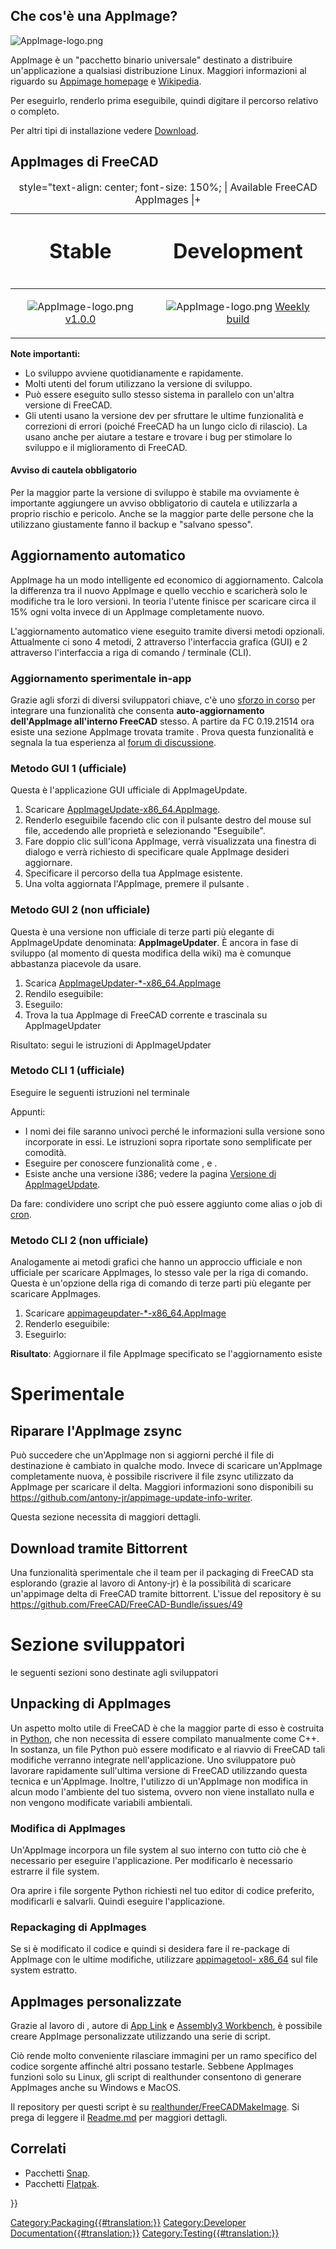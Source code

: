 <languages/>

{{TOCright}}

<span id="What_is_an_AppImage?"></span>
== Che cos'è una AppImage? ==

[[Image:AppImage-logo.png|link=https://appimage.org]] {{Emphasis|Impacchetta una volta ed esegui ovunque. Raggiungi gli utenti su tutte le principali distribuzioni desktop Linux.}}

AppImage è un "pacchetto binario universale" destinato a distribuire un'applicazione a qualsiasi distribuzione Linux. Maggiori informazioni al riguardo su [https://appimage.org Appimage homepage] e [https://en.wikipedia.org/wiki/AppImage Wikipedia].

Per eseguirlo, renderlo prima eseguibile, quindi digitare il percorso relativo o completo.

{{Code|code=
chmod +x FreeCAD_xxx-x86_64.AppImage
./FreeCAD_xxx-x86_64.AppImage
}}

Per altri tipi di installazione vedere [[Download/it|Download]].

<span id="FreeCAD_AppImages"></span>
==AppImages di FreeCAD==

{| class="wikitable" style="margin-left: auto; margin-right: auto; border: none;"
|+ style="text-align: center; font-size: 150%; | Available FreeCAD AppImages
|+
! style="text-align: center; font-size: 200%;" | Stable
! style="text-align: center; font-size: 200%;" | Development
|-
| style="text-align: center;" | [[Image:AppImage-logo.png|link=https://github.com/FreeCAD/FreeCAD-Bundle/releases/tag/1.0.0]] [https://github.com/FreeCAD/FreeCAD-Bundle/releases/tag/1.0.0 v1.0.0]
| style="text-align: center;" | [[Image:AppImage-logo.png|link=https://github.com/FreeCAD/FreeCAD-Bundle/releases/tag/weekly-builds]] [https://github.com/FreeCAD/FreeCAD-Bundle/releases/tag/weekly-builds Weekly build]
|}

'''Note importanti:'''
* Lo sviluppo avviene quotidianamente e rapidamente.
* Molti utenti del forum utilizzano la versione di sviluppo. 
* Può essere eseguito sullo stesso sistema in parallelo con un'altra versione di FreeCAD. 
* Gli utenti usano la versione dev per sfruttare le ultime funzionalità e correzioni di errori (poiché FreeCAD ha un lungo ciclo di rilascio). La usano anche per aiutare a testare e trovare i bug per stimolare lo sviluppo e il miglioramento di FreeCAD. 

<span id="Obligatory_Word_of_Caution"></span>
==== Avviso di cautela obbligatorio ====

Per la maggior parte la versione di sviluppo è stabile ma ovviamente è importante aggiungere un avviso obbligatorio di cautela e utilizzarla a proprio rischio e pericolo. Anche se la maggior parte delle persone che la utilizzano giustamente fanno il backup e "salvano spesso".

<span id="Automatic_updating"></span>
== Aggiornamento automatico ==

AppImage ha un modo intelligente ed economico di aggiornamento. Calcola la differenza tra il nuovo AppImage e quello vecchio e scaricherà solo le modifiche tra le loro versioni. In teoria l'utente finisce per scaricare circa il 15% ogni volta invece di un AppImage completamente nuovo.

L'aggiornamento automatico viene eseguito tramite diversi metodi opzionali. Attualmente ci sono 4 metodi, 2 attraverso l'interfaccia grafica (GUI) e 2 attraverso l'interfaccia a riga di comando / terminale (CLI).

<span id="Experimental_in-app_updating"></span>
=== Aggiornamento sperimentale in-app ===

Grazie agli sforzi di diversi sviluppatori chiave, c'è uno [https://forum.freecadweb.org/viewtopic.php?f=8&t=44324 sforzo in corso] per integrare una funzionalità che consenta '''auto-aggiornamento dell'AppImage all'interno FreeCAD''' stesso. A partire da FC 0.19.21514 ora esiste una sezione AppImage trovata tramite {{MenuCommand|Modifica → Preferenze → AppImage}}. Prova questa funzionalità e segnala la tua esperienza al [https://forum.freecadweb.org/viewtopic.php?f=8&t=44324 forum di discussione].

<span id="GUI_method_1_(official)"></span>
=== Metodo GUI 1 (ufficiale) ===

Questa è l'applicazione GUI ufficiale di AppImageUpdate.
# Scaricare [https://github.com/AppImage/AppImageUpdate/releases/download/continuous/AppImageUpdate-x86_64.AppImage AppImageUpdate-x86_64.AppImage].
# Renderlo eseguibile facendo clic con il pulsante destro del mouse sul file, accedendo alle proprietà e selezionando "Eseguibile".
# Fare doppio clic sull'icona AppImage, verrà visualizzata una finestra di dialogo e verrà richiesto di specificare quale AppImage desideri aggiornare.
# Specificare il percorso della tua AppImage esistente.
# Una volta aggiornata l'AppImage, premere il pulsante {{Button|Eseguire l'AppImage aggiornata}}.

<span id="GUI_method_2_(unofficial)"></span>
=== Metodo GUI 2 (non ufficiale) ===

Questa è una versione non ufficiale di terze parti più elegante di AppImageUpdate denominata: '''AppImageUpdater'''. È ancora in fase di sviluppo (al momento di questa modifica della wiki) ma è comunque abbastanza piacevole da usare.
# Scarica [https://github.com/antony-jr/AppImageUpdater/releases/tag/continuous AppImageUpdater-*-x86_64.AppImage]
# Rendilo eseguibile: {{Code|code=chmod +x AppImageUpdater*-x86_64.AppImage}}
# Eseguilo: {{Code|code=source AppImageUpdater*-x86_64.AppImage}}
# Trova la tua AppImage di FreeCAD corrente e trascinala su AppImageUpdater
Risultato: segui le istruzioni di AppImageUpdater

<span id="CLI_method_1_(official)"></span>
=== Metodo CLI 1 (ufficiale) ===

Eseguire le seguenti istruzioni nel terminale

{{Code|code=
wget https://github.com/AppImage/AppImageUpdate/releases/download/continuous/appimageupdatetool-x86_64.AppImage
chmod +x ./appimageupdatetool-x86_64.AppImage
./appimageupdatetool.AppImage path/to/old/FreeCAD.AppImage
chmod +x path/to/updated/FreeCAD.AppImage
./path/to/updated/FreeCAD.AppImage
}}

Appunti:
* I nomi dei file saranno univoci perché le informazioni sulla versione sono incorporate in essi. Le istruzioni sopra riportate sono semplificate per comodità.
* Eseguire {{incode|./appimageupdatetool-x86_64.AppImage --help}} per conoscere funzionalità come {{incode|--remove-old}}, {{incode|--overwrite}} e {{incode|- -autoaggiornamento}}.
* Esiste anche una versione i386; vedere la pagina [https://github.com/AppImage/AppImageUpdate/releases Versione di AppImageUpdate].

Da fare: condividere uno script che può essere aggiunto come alias o job di [https://en.wikipedia.org/wiki/Cron cron].

<span id="CLI_method_2_(unofficial)"></span>
=== Metodo CLI 2 (non ufficiale) ===

Analogamente ai metodi grafici che hanno un approccio ufficiale e non ufficiale per scaricare AppImages, lo stesso vale per la riga di comando. Questa è un'opzione della riga di comando di terze parti più elegante per scaricare AppImages.

# Scaricare [https://github.com/antony-jr/AppImageUpdater/releases/tag/continuous-cli appimageupdater-*-x86_64.AppImage]
# Renderlo eseguibile: {{Code|code=chmod +x appimageupdater*-x86_64.AppImage}}
# Eseguirlo: {{Code|code=source appimageupdater*-x86_64.AppImage /path/to/old/FreeCAD-AppImage.AppImage}}
'''Risultato''': Aggiornare il file AppImage specificato se l'aggiornamento esiste


<span id="Experimental"></span>
= Sperimentale =

<span id="Fixing_AppImage_zsync"></span>
== Riparare l'AppImage zsync ==

Può succedere che un'AppImage non si aggiorni perché il file di destinazione è cambiato in qualche modo. Invece di scaricare un'AppImage completamente nuova, è possibile riscrivere il file zsync utilizzato da AppImage per scaricare il delta. Maggiori informazioni sono disponibili su https://github.com/antony-jr/appimage-update-info-writer. 

Questa sezione necessita di maggiori dettagli.

<span id="Downloading_via_Bittorrent"></span>
== Download tramite Bittorrent ==

Una funzionalità sperimentale che il team per il packaging di FreeCAD sta esplorando (grazie al lavoro di Antony-jr) è la possibilità di scaricare un'appimage delta di FreeCAD tramite bittorrent. L'issue del repository è su https://github.com/FreeCAD/FreeCAD-Bundle/issues/49

<span id="Developer_Section"></span>
= Sezione sviluppatori =

{{Emphasis|Nota:}} le seguenti sezioni sono destinate agli sviluppatori 

<span id="Unpacking_AppImages"></span>
== Unpacking di AppImages ==

Un aspetto molto utile di FreeCAD è che la maggior parte di esso è costruita in [[Python/it|Python]], che non necessita di essere compilato manualmente come C++. In sostanza, un file Python può essere modificato e al riavvio di FreeCAD tali modifiche verranno integrate nell'applicazione. Uno sviluppatore può lavorare rapidamente sull'ultima versione di FreeCAD utilizzando questa tecnica e un'AppImage. Inoltre, l'utilizzo di un'AppImage non modifica in alcun modo l'ambiente del tuo sistema, ovvero non viene installato nulla e non vengono modificate variabili ambientali.

<span id="Modifying_AppImages"></span>
=== Modifica di AppImages ===

Un'AppImage incorpora un file system al suo interno con tutto ciò che è necessario per eseguire l'applicazione. Per modificarlo è necessario estrarre il file system.

{{Code|code=
./FreeCAD_xxx.AppImage --appimage-extract
cd squashfs-root/
}}

Ora aprire i file sorgente Python richiesti nel tuo editor di codice preferito, modificarli e salvarli. Quindi eseguire l'applicazione.

{{Code|code=
./AppRun
}}

<span id="Repackaging_AppImages"></span>
=== Repackaging di AppImages ===

Se si è modificato il codice e quindi si desidera fare il re-package di AppImage con le ultime modifiche, utilizzare [https://github.com/AppImage/AppImageKit/releases/download/continuous/appimagetool-x86_64.AppImage appimagetool- x86_64] sul file system estratto.

{{Code|code=
cd ..
wget "https://github.com/AppImage/AppImageKit/releases/download/continuous/appimagetool-x86_64.AppImage"
chmod +x appimagetool-x86_64.AppImage
./appimagetool-x86_64.AppImage squashfs-root
}}

<span id="Personalized_AppImages"></span>
== AppImages personalizzate ==

Grazie al lavoro di {{Emphasis|realthunder}}, autore di [[App_Link/it|App Link]] e [[Assembly3_Workbench/it|Assembly3 Workbench]], è possibile creare AppImage personalizzate utilizzando una serie di script.

Ciò rende molto conveniente rilasciare immagini per un ramo specifico del codice sorgente affinché altri possano testarle. Sebbene AppImages funzioni solo su Linux, gli script di realthunder consentono di generare AppImages anche su Windows e MacOS.

Il repository per questi script è su [https://github.com/realthunder/FreeCADMakeImage realthunder/FreeCADMakeImage]. Si prega di leggere il [https://github.com/realthunder/FreeCADMakeImage/blob/master/Readme.md Readme.md] per maggiori dettagli.

<span id="Related"></span>
== Correlati ==

* Pacchetti [[Ubuntu_Snap/it|Snap]].
* Pacchetti [[Flatpak/it|Flatpak]].


[[Category:Packaging{{#translation:}}]]
[[Category:Developer Documentation{{#translation:}}]]
[[Category:Testing{{#translation:}}]]
{{Userdocnavi{{#translation:}}}}